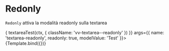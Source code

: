 
<Meta title="Components/Textarea/Props/Readonly" component={VvTextarea} />

# Redonly

`Redonly` attiva la modalità readonly sulla textarea

<Canvas>
	<Story
		name="Readonly"
		play={async (ctx) => {
			textareaTest(ctx, {
				className: 'vv-textarea--readonly'
			})
		}}
		args={{
			name: 'textarea-readonly',
			readonly: true,
			modelValue: 'Test'
		}}>
		{Template.bind({})}
	</Story>
</Canvas>
